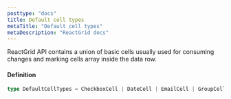 ```yaml
---
posttype: "docs"
title: Default cell types
metaTitle: "Default cell types"
metaDescription: "ReactGrid docs"
---
```


ReactGrid API contains a union of basic cells usually used for consuming changes and 
marking cells array inside the data row.

#### Definition

```ts
type DefaultCellTypes = CheckboxCell | DateCell | EmailCell | GroupCell | HeaderCell | NumberCell | TextCell | TimeCell;
```

